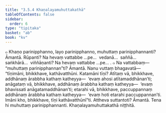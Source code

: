 ```yaml
---
title: "3.5.4 Khaṇalayamuhuttakathā"
tableOfContents: false
sidebar:
  order: 6
type: "tipitaka"
basket: "ab"
book: "kv"
---
```



<DynamicBreadcrumb />

<Division number="722" book="kv" bookNo="32" page="372">

<Paragraph number="2305" book="kv">
๐ Khaṇo parinipphanno, layo parinipphanno, muhuttaṃ parinipphannanti? Āmantā. Rūpanti? Na hevaṃ vattabbe …pe…  vedanā…  saññā…  saṅkhārā…  viññāṇanti? Na hevaṃ vattabbe …pe… .
</Paragraph>

</Division>
<Division number="723" book="kv" bookNo="32" page="373">

<Paragraph number="2306" book="kv">
๐ Na vattabbaṃ—  “muhuttaṃ parinipphannan”ti? Āmantā. Nanu vuttaṃ bhagavatā—  “tīṇimāni, bhikkhave, kathāvatthūni. Katamāni tīṇi? Atītaṃ vā, bhikkhave, addhānaṃ ārabbha kathaṃ katheyya—  ‘evaṃ ahosi atītamaddhānan’ti; anāgataṃ vā, bhikkhave, addhānaṃ ārabbha kathaṃ katheyya—  ‘evaṃ bhavissati anāgatamaddhānan’ti; etarahi vā, bhikkhave, paccuppannaṃ addhānaṃ ārabbha kathaṃ katheyya—  ‘evaṃ hoti etarahi paccuppannan’ti. Imāni kho, bhikkhave, tīṇi kathāvatthūnī”ti. Attheva suttantoti? Āmantā. Tena hi muhuttaṃ parinipphannanti.

</Paragraph>
</Division>

<Paragraph number="2307" type="center" book="kv">
Khaṇalayamuhuttakathā niṭṭhitā.
</Paragraph>
